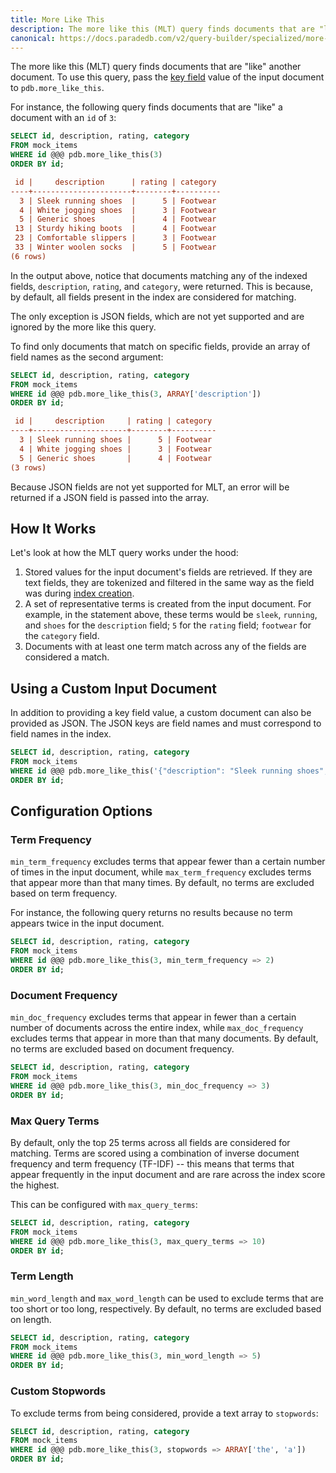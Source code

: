 ```yaml
---
title: More Like This
description: The more like this (MLT) query finds documents that are "like" another document.
canonical: https://docs.paradedb.com/v2/query-builder/specialized/more-like-this
---
```


The more like this (MLT) query finds documents that are "like" another document.
To use this query, pass the [key field](/v2/indexing/create-index#choosing-a-key-field) value of the input document
to `pdb.more_like_this`.

For instance, the following query finds documents that are "like" a document with an `id` of `3`:

```sql
SELECT id, description, rating, category
FROM mock_items
WHERE id @@@ pdb.more_like_this(3)
ORDER BY id;
```

```ini Expected Response
 id |     description      | rating | category
----+----------------------+--------+----------
  3 | Sleek running shoes  |      5 | Footwear
  4 | White jogging shoes  |      3 | Footwear
  5 | Generic shoes        |      4 | Footwear
 13 | Sturdy hiking boots  |      4 | Footwear
 23 | Comfortable slippers |      3 | Footwear
 33 | Winter woolen socks  |      5 | Footwear
(6 rows)
```

In the output above, notice that documents matching any of the indexed fields, `description`, `rating`, and `category`, were returned.
This is because, by default, all fields present in the index are considered for matching.

<Note>
  The only exception is JSON fields, which are not yet supported and are ignored
  by the more like this query.
</Note>

To find only documents that match on specific fields, provide an array of field names as the second argument:

```sql
SELECT id, description, rating, category
FROM mock_items
WHERE id @@@ pdb.more_like_this(3, ARRAY['description'])
ORDER BY id;
```

```ini Expected Response
 id |     description     | rating | category
----+---------------------+--------+----------
  3 | Sleek running shoes |      5 | Footwear
  4 | White jogging shoes |      3 | Footwear
  5 | Generic shoes       |      4 | Footwear
(3 rows)
```

<Note>
  Because JSON fields are not yet supported for MLT, an error will be returned
  if a JSON field is passed into the array.
</Note>

## How It Works

Let's look at how the MLT query works under the hood:

1. Stored values for the input document's fields are retrieved. If they are text fields, they are tokenized and filtered in the same way
   as the field was during [index creation](/v2/indexing/create-index).
2. A set of representative terms is created from the input document. For example, in the statement above, these terms would be
   `sleek`, `running`, and `shoes` for the `description` field; `5` for the `rating` field; `footwear` for the `category` field.
3. Documents with at least one term match across any of the fields are considered a match.

## Using a Custom Input Document

In addition to providing a key field value, a custom document can also be provided as JSON.
The JSON keys are field names and must correspond to field names in the index.

```sql
SELECT id, description, rating, category
FROM mock_items
WHERE id @@@ pdb.more_like_this('{"description": "Sleek running shoes", "category": "footwear"}')
ORDER BY id;
```

## Configuration Options

### Term Frequency

`min_term_frequency` excludes terms that appear fewer than a certain number of times in the input document,
while `max_term_frequency` excludes terms that appear more than that many times. By default, no terms are excluded
based on term frequency.

For instance, the following query returns no results because no term appears twice in the input document.

```sql
SELECT id, description, rating, category
FROM mock_items
WHERE id @@@ pdb.more_like_this(3, min_term_frequency => 2)
ORDER BY id;
```

### Document Frequency

`min_doc_frequency` excludes terms that appear in fewer than a certain number of documents across the entire index,
while `max_doc_frequency` excludes terms that appear in more than that many documents. By default, no terms are excluded
based on document frequency.

```sql
SELECT id, description, rating, category
FROM mock_items
WHERE id @@@ pdb.more_like_this(3, min_doc_frequency => 3)
ORDER BY id;
```

### Max Query Terms

By default, only the top 25 terms across all fields are considered for matching. Terms are scored using a combination of inverse document
frequency and term frequency (TF-IDF) -- this means that terms that appear frequently in the input document and are rare across the index
score the highest.

This can be configured with `max_query_terms`:

```sql
SELECT id, description, rating, category
FROM mock_items
WHERE id @@@ pdb.more_like_this(3, max_query_terms => 10)
ORDER BY id;
```

### Term Length

`min_word_length` and `max_word_length` can be used to exclude terms that are too short or too long, respectively. By default, no terms
are excluded based on length.

```sql
SELECT id, description, rating, category
FROM mock_items
WHERE id @@@ pdb.more_like_this(3, min_word_length => 5)
ORDER BY id;
```

### Custom Stopwords

To exclude terms from being considered, provide a text array to `stopwords`:

```sql
SELECT id, description, rating, category
FROM mock_items
WHERE id @@@ pdb.more_like_this(3, stopwords => ARRAY['the', 'a'])
ORDER BY id;
```
